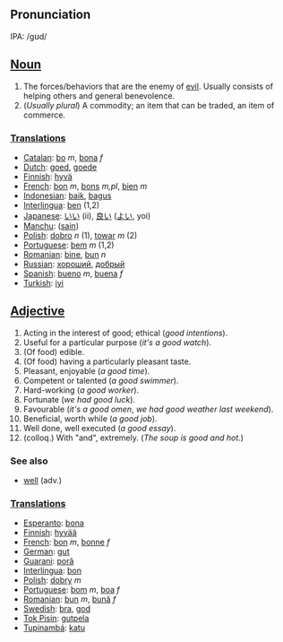 ==Pronunciation==
IPA: /gʊd/

==[[Noun]]==
#The forces/behaviors that are the enemy of [[evil]].  Usually consists of helping others and general benevolence.
#(''Usually plural'') A commodity; an item that can be traded, an item of commerce.

===[[Translations]]===
*[[Catalan]]: [[bo]] ''m'', [[bona]] ''f''
*[[Dutch]]: [[goed]], [[goede]]
*[[Finnish]]: [[hyvä]]
*[[French]]: [[bon]] ''m'', [[bons]] ''m,pl'', [[bien]] ''m''
*[[Indonesian]]: [[baik]], [[bagus]]
*[[Interlingua]]: [[ben]] (1,2)
*[[Japanese]]: [[いい]] (ii), [[良い]] ([[よい]], yoi)
*[[Manchu]]: ([[sain]])
*[[Polish]]: [[dobro]] ''n'' (1), [[towar]] ''m'' (2)
*[[Portuguese]]: [[bem]] ''m'' (1,2)
*[[Romanian]]: [[bine]], [[bun]] ''n'' 
*[[Russian]]: [[хороший]], [[добрый]]
*[[Spanish]]: [[bueno]] ''m'', [[buena]] ''f''
*[[Turkish]]: [[iyi]]

==[[Adjective]]==
#Acting in the interest of good; ethical (''good intentions'').
#Useful for a particular purpose (''it's a good watch'').
#(Of food) edible.
#(Of food) having a particularly pleasant taste.
#Pleasant, enjoyable (''a good time'').
#Competent or talented (''a good swimmer'').
#Hard-working (''a good worker'').
#Fortunate (''we had good luck'').
#Favourable (''it's a good omen'', ''we had good weather last weekend'').
#Beneficial, worth while (''a good job'').
#Well done, well executed (''a good essay'').
#(colloq.) With "and", extremely. (''The soup is good and hot.'')

===See also===
*[[well]] (adv.)

===[[Translations]]===
*[[Esperanto]]: [[bona]]
*[[Finnish]]: [[hyvää]]
*[[French]]: [[bon]] ''m'', [[bonne]] ''f''
*[[German]]: [[gut]]
*[[Guarani]]: [[porã]]
*[[Interlingua]]: [[bon]]
*[[Polish]]: [[dobry]] ''m''
*[[Portuguese]]: [[bom]] ''m'', [[boa]] ''f''
*[[Romanian]]: [[bun]] ''m'', [[bună]] ''f''
*[[Swedish]]: [[bra]], [[god]]
*[[Tok Pisin]]: [[gutpela]]
*[[Tupinambá]]: [[katu]]